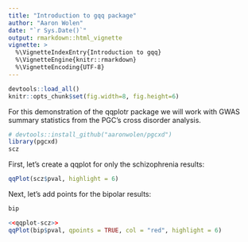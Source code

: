 ```yaml
---
title: "Introduction to gqq package"
author: "Aaron Wolen"
date: "`r Sys.Date()`"
output: rmarkdown::html_vignette
vignette: >
  %\VignetteIndexEntry{Introduction to gqq}
  %\VignetteEngine{knitr::rmarkdown}
  %\VignetteEncoding{UTF-8}
---
```


```r
devtools::load_all()
knitr::opts_chunk$set(fig.width=8, fig.height=6)
```


For this demonstration of the qqplotr package we will work with GWAS summary statistics from the PGC's cross disorder analysis.

```r
# devtools::install_github("aaronwolen/pgcxd")
library(pgcxd)
scz
```

First, let's create a qqplot for only the schizophrenia results:

```r
qqPlot(scz$pval, highlight = 6)
```

Next, let's add points for the bipolar results:

```r
bip
```


```r
<<qqplot-scz>>
qqPlot(bip$pval, qpoints = TRUE, col = "red", highlight = 6)
```


